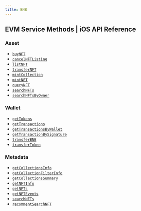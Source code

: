 ```yaml
---
title: BNB
---
```


## EVM Service Methods | iOS API Reference

### Asset
- [`buyNFT`](/api-reference/ios/bnb/asset/buyNFT)
- [`cancelNFTListing`](/api-reference/ios/bnb/asset/cancelNFTListing)
- [`listNFT`](/api-reference/ios/bnb/asset/listNFT)
- [`transferNFT`](/api-reference/ios/bnb/asset/transferNFT)
- [`mintCollection`](/api-reference/ios/bnb/asset/mintCollection)
- [`mintNFT`](/api-reference/ios/bnb/asset/mintNFT)
- [`queryNFT`](/api-reference/ios/bnb/asset/queryNFT)
- [`searchNFTs`](/api-reference/ios/bnb/asset/searchNFTs)
- [`searchNFTsByOwner`](/api-reference/ios/bnb/asset/searchNFTsByOwner)


### Wallet
- [`getTokens`](/api-reference/ios/bnb/wallet/getTokens)
- [`getTransactions`](/api-reference/ios/bnb/wallet/getTransactions)
- [`getTransactionsByWallet`](/api-reference/ios/bnb/wallet/getTransactionsByWallet)
- [`getTransactionBySignature`](/api-reference/ios/bnb/wallet/getTransactionBySignature)
- [`transferBNB`](/api-reference/ios/bnb/wallet/transferBNB)
- [`transferToken`](/api-reference/ios/bnb/wallet/transferToken)

### Metadata
- [`getCollectionsInfo`](/api-reference/ios/bnb/metadata/getCollectionsInfo)
- [`getCollectionFilterInfo`](/api-reference/ios/bnb/metadata/getCollectionFilterInfo)
- [`getCollectionsSummary`](/api-reference/ios/bnb/metadata/getCollectionsSummary)
- [`getNFTInfo`](/api-reference/ios/bnb/metadata/getNFTInfo)
- [`getNFTs`](/api-reference/ios/bnb/metadata/getNFTs)
- [`getNFTEvents`](/api-reference/ios/bnb/metadata/getNFTEvents)
- [`searchNFTs`](/api-reference/ios/bnb/metadata/searchNFTs)
- [`recommentSearchNFT`](/api-reference/ios/bnb/metadata/recommentSearchNFT)